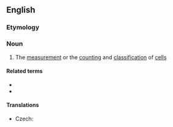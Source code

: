 ==English==

===Etymology===
{{confix|en|cyto|metry}}

===Noun===
{{en-noun|-|cytometries}}

# {{lb|en|biology}} The [[measurement]] or the [[counting]] and [[classification]] of [[cell]]s

====Related terms====
* {{l|en|cytometer}}
* {{l|en|cytometric}}

====Translations====
{{trans-top}}
* Czech: {{t|cs|cytometrie|f}}
{{trans-mid}}
{{trans-bottom}}